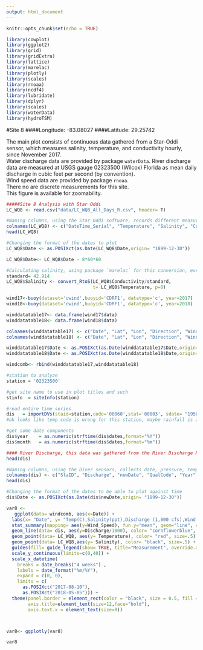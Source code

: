 ```yaml
---
output: html_document
---
```


```r
knitr::opts_chunk$set(echo = TRUE)

library(cowplot)
library(ggplot2)
library(grid)
library(gridExtra)
library(lattice)
library(marelac)
library(plotly)
library(scales)
library(rnoaa)
library(ncdf4)
library(lubridate)
library(dplyr)
library(scales)
library(waterData)
library(hydroTSM)
```

#Site 8
####Longitude:  -83.08027
####Latitude:    29.25742

The main plot consists of continuous data gathered from a Star-Oddi sensor, which measures salinity, temperature, and conductivity hourly, since November 2017.         
Water discharge data are provided by package `waterData`. River discharge data are measured at USGS gauge 02323500 (Wilcox) Florida as mean daily discharge in cubic feet per second (by convention).                  
Wind speed data are provided by package `rnoaa`.                     
There no are discrete measurements for this site.       
This figure is available for zoomability.     

```r
#####Site 8 Analysis with Star Oddi
LC_WQ8 <- read.csv("data/LC_WQ8_All_Days_R.csv", header= T)

#Naming columns, using the Star Oddi software, records different measurements than the Star Oddi, date, temperature, salinity, conducitivity, sound/velocity
colnames(LC_WQ8) <- c("DateTime_Serial", "Temperature", "Salinity", "Conductivity", "Sound/Velocity")
head(LC_WQ8)

#Changing the format of the dates to plot
LC_WQ8$Date <- as.POSIXct(as.Date(LC_WQ8$Date,origin= "1899-12-30"))

LC_WQ8$Date<- LC_WQ8$Date - 8*60*60

#Calculating salinity, using package `marelac` for this conversion, even though the Diver sensor salinity, we want to standardize the salinity by calculating it with the temperature and conductivity
standard= 42.914
LC_WQ8$Salinity <- convert_RtoS(LC_WQ8$Conductivity/standard, 
                                t= LC_WQ8$Temperature, p=0)

```

```r
wind17<-buoy(dataset='cwind',buoyid='CDRF1', datatype='c', year=2017)
wind18<-buoy(dataset='cwind',buoyid='CDRF1', datatype='c', year=2018)

winddatatable17<- data.frame(wind17$data)
winddatatable18<- data.frame(wind18$data)

colnames(winddatatable17) <- c("Date", "Lat", "Lon", "Direction", "Wind_Speed")
colnames(winddatatable18) <- c("Date", "Lat", "Lon", "Direction", "Wind_Speed")

winddatatable17$Date <- as.POSIXct(as.Date(winddatatable17$Date,origin= "1899-12-30"))
winddatatable18$Date <- as.POSIXct(as.Date(winddatatable18$Date,origin= "1899-12-30"))

windcomb<- rbind(winddatatable17,winddatatable18) 
```

```r

#station to analyze
station = '02323500'   

#get site name to use in plot titles and such
stinfo  = siteInfo(station)

#read entire time series
dis   = importDVs(staid=station,code='00060',stat='00003', sdate= "1950-01-01") 
#ok looks like temp code is wrong for this station, maybe rainfall is available?

#get some date components
dis$year    = as.numeric(strftime(dis$dates,format="%Y"))
dis$month   = as.numeric(strftime(dis$dates,format="%m")) 
```

```r
#### River Discharge, this data was gathered from the River Discharge R file, and retrieved that way, the information is in the Rhistory for this analysis
head(dis)

#Naming columns, using the Diver sensors, collects date, pressure, temp, conductivity
colnames(dis) <- c("StaID", "Discharge", "newDate", "QualCode", "Year", "Month")
head(dis)

#Changing the format of the dates to be able to plot against time
dis$Date <- as.POSIXct(as.Date(dis$newDate,origin= "1899-12-30"))

```

```r
var8 <-
   ggplot(data= windcomb, aes(x=Date)) +
  labs(x= "Date", y= "Temp(C),Salinity(ppt),Discharge (1,000 cfs),Wind Speed (ms/c)") +
  stat_summary(mapping= aes(y=Wind_Speed), fun.y="mean", geom="line", color= "gray34", size=2) +
  geom_line(data= dis, aes(y=Discharge/1000), color= "cornflowerblue", size=2) +
  geom_point(data= LC_WQ8, aes(y= Temperature), color= "red", size=.5) +
  geom_point(data= LC_WQ8,aes(y= Salinity), color= "black", size=.5) +
  guides(fill= guide_legend(show= TRUE, title="Measurement", override.aes= list(colour= c("cornflowerblue", "black", "red"), size=5))) +
  scale_y_continuous(limits=c(0,40)) +
  scale_x_datetime(
    breaks = date_breaks("4 weeks") ,
    labels = date_format("%m/%Y"),
    expand = c(0, 0),
    limits = c(
      as.POSIXct("2017-08-10"),
      as.POSIXct("2018-05-05"))) +
  theme(panel.border = element_rect(color = "black", size = 0.5, fill = NA, linetype="solid"),
        axis.title=element_text(size=12,face="bold"),
        axis.text.x = element_text(size=8))



var8<- ggplotly(var8)

```

```r

var8
```